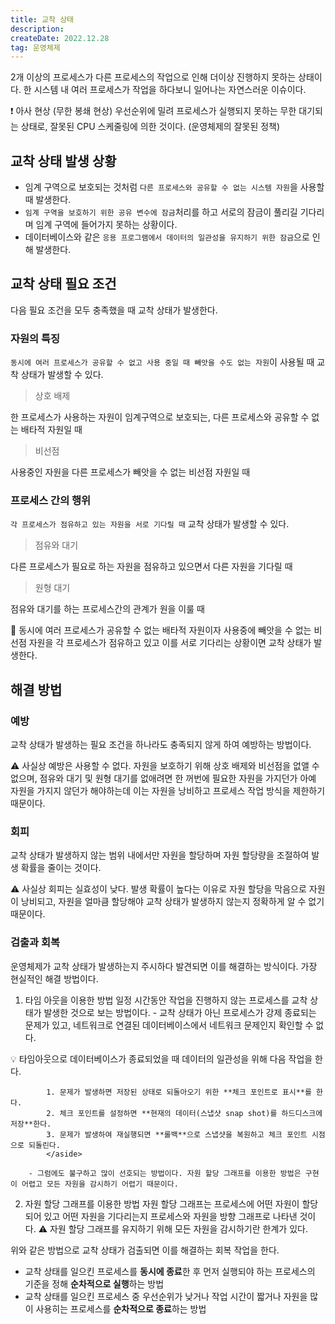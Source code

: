 ```yaml
---
title: 교착 상태
description:
createDate: 2022.12.28
tag: 운영체제
---
```


2개 이상의 프로세스가 다른 프로세스의 작업으로 인해 더이상 진행하지 못하는 상태이다. 한 시스템 내 여러 프로세스가 작업을 하다보니 일어나는 자연스러운 이슈이다.

<aside>
❗ 아사 현상 (무한 봉쇄 현상)
우선순위에 밀려 프로세스가 실행되지 못하는 무한 대기되는 상태로, 잘못된 CPU 스케줄링에 의한 것이다. (운영체제의 잘못된 정책)

</aside>

## 교착 상태 발생 상황

- 임계 구역으로 보호되는 것처럼 `다른 프로세스와 공유할 수 없는 시스템 자원`을 사용할 때 발생한다.
- `임계 구역을 보호하기 위한 공유 변수에 잠금`처리를 하고 서로의 잠금이 풀리길 기다리며 임계 구역에 들어가지 못하는 상황이다.
- 데이터베이스와 같은 `응용 프로그램에서 데이터의 일관성을 유지하기 위한 잠금`으로 인해 발생한다.

## 교착 상태 필요 조건

다음 필요 조건을 모두 충족했을 때 교착 상태가 발생한다.

### 자원의 특징

`동시에 여러 프로세스가 공유할 수 없고 사용 중일 때 빼앗을 수도 없는 자원`이 사용될 때 교착 상태가 발생할 수 있다.

> 상호 배제

한 프로세스가 사용하는 자원이 임계구역으로 보호되는, 다른 프로세스와 공유할 수 없는 배타적 자원일 때

> 비선점

사용중인 자원을 다른 프로세스가 빼앗을 수 없는 비선점 자원일 때

### 프로세스 간의 행위

`각 프로세스가 점유하고 있는 자원을 서로 기다릴 때` 교착 상태가 발생할 수 있다.

> 점유와 대기

다른 프로세스가 필요로 하는 자원을 점유하고 있으면서 다른 자원을 기다릴 때

> 원형 대기

점유와 대기를 하는 프로세스간의 관계가 원을 이룰 때

<aside>
📌 동시에 여러 프로세스가 공유할 수 없는 배타적 자원이자 사용중에 빼앗을 수 없는 비선점 자원을 각 프로세스가 점유하고 있고 이를 서로 기다리는 상황이면 교착 상태가 발생한다.

</aside>

## 해결 방법

### 예방

교착 상태가 발생하는 필요 조건을 하나라도 충족되지 않게 하여 예방하는 방법이다.

⚠️ 사실상 예방은 사용할 수 없다. 자원을 보호하기 위해 상호 배제와 비선점을 없앨 수 없으며, 점유와 대기 및 원형 대기를 없애려면 한 꺼번에 필요한 자원을 가지던가 아예 자원을 가지지 않던가 해야하는데 이는 자원을 낭비하고 프로세스 작업 방식을 제한하기 때문이다.

### 회피

교착 상태가 발생하지 않는 범위 내에서만 자원을 할당하며 자원 할당량을 조절하여 발생 확률을 줄이는 것이다.

⚠️ 사실상 회피는 실효성이 낮다. 발생 확률이 높다는 이유로 자원 할당을 막음으로 자원이 낭비되고, 자원을 얼마큼 할당해야 교착 상태가 발생하지 않는지 정확하게 알 수 없기 때문이다.

### 검출과 회복

운영체제가 교착 상태가 발생하는지 주시하다 발견되면 이를 해결하는 방식이다. 가장 현실적인 해결 방법이다.

1.  타임 아웃을 이용한 방법
    일정 시간동안 작업을 진행하지 않는 프로세스를 교착 상태가 발생한 것으로 보는 방법이다. - 교착 상태가 아닌 프로세스가 강제 종료되는 문제가 있고, 네트워크로 연결된 데이터베이스에서 네트워크 문제인지 확인할 수 없다.

    <aside>
💡 타임아웃으로 데이터베이스가 종료되었을 때 데이터의 일관성을 위해 다음 작업을 한다.

            1. 문제가 발생하면 저장된 상태로 되돌아오기 위한 **체크 포인트로 표시**를 한다.
            2. 체크 포인트를 설정하면 **현재의 데이터(스냅샷 snap shot)를 하드디스크에 저장**한다.
            3. 문제가 발생하여 재실행되면 **롤백**으로 스냅샷을 복원하고 체크 포인트 시점으로 되돌린다.
            </aside>

        - 그럼에도 불구하고 많이 선호되는 방법이다. 자원 할당 그래프를 이용한 방법은 구현이 어렵고 모든 자원을 감시하기 어렵기 때문이다.

2.  자원 할당 그래프를 이용한 방법
    자원 할당 그래프는 프로세스에 어떤 자원이 할당되어 있고 어떤 자원을 기다리는지 프로세스와 자원을 방향 그래프로 나타낸 것이다.
    ⚠️ 자원 할당 그래프를 유지하기 위해 모든 자원을 감시하기란 한계가 있다.

위와 같은 방법으로 교착 상태가 검출되면 이를 해결하는 회복 작업을 한다.

- 교착 상태를 일으킨 프로세스를 **동시에 종료**한 후 먼저 실행되야 하는 프로세스의 기준을 정해 **순차적으로 실행**하는 방법
- 교착 상태를 일으킨 프로세스 중 우선순위가 낮거나 작업 시간이 짧거나 자원을 많이 사용히는 프로세스를 **순차적으로 종료**하는 방법
